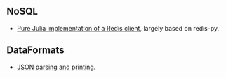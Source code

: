 
== NoSQL ==

* [https://github.com/msainz/Redis.jl Pure Julia implementation of a Redis client], largely based on redis-py.


== DataFormats ==

* [https://github.com/JuliaLang/JSON.jl JSON parsing and printing].

